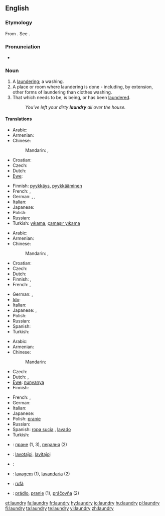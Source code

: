 ==English==
{{wikipedia}}

===Etymology===
From {{etyl|fro}} {{term|lavanderie|lang=fro}}. See {{term|launder}}.

===Pronunciation===
* {{audio|en-us-laundry.ogg|Audio (US)}}

===Noun===
{{en-noun|laundries}}

# A [[laundering]]; a washing.
# A place or room where laundering is done - including, by extension, other forms of laundering than clothes washing.
# That which needs to be, is being, or has been [[launder]]ed.
#: ''You've left your dirty '''laundry''' all over the house.''

====Translations====
{{trans-top|laundering; washing}}
* Arabic: {{t|ar|غسيل|m|tr=ghasiil|sc=Arab}}
* Armenian: {{t-|hy|լվացք|tr=lvac’k’|sc=Armn|xs=Armenian}}
* Chinese:
*: Mandarin: {{t|zh|洗衣|tr=xǐyī|sc=Hani}},  {{t|zh|洗濯|tr=xǐzhuó|sc=Hani}}
* Croatian: {{t-|hr|pranje|n|alt=pránje}}
* Czech: {{t-|cs|praní|n}}
* Dutch: {{t+|nl|was|m}}
* [[Ewe]]: {{tø|ee|nunyanya|xs=Ewe}}
{{trans-mid}}
* Finnish: [[pyykkäys]], [[pyykkääminen]]
* French: {{t|fr|blanchisserie|f}},  {{t|fr|blanchissage|m}}
* German: {{t|de|Wäsche|f}},  {{t|de|Wäscherei|f}},  {{t|de|Waschen|n}}
* Italian: {{t+|it|bucato|m}}
* Japanese: {{t|ja|洗濯|tr=せんたく, sentaku|sc=Jpan}}
* Polish: {{t+|pl|pranie|m}}
* Russian: {{t|ru|стирка|f|tr=stírka|sc=Cyrl}}
* Turkish: [[yıkama]], [[çamaşır yıkama]]
{{trans-bottom}}

{{trans-top|place or room where laundering is done}}
* Arabic: {{t|ar|مصبغة|f|tr=maSbagha|sc=Arab}}
* Armenian: {{t-|hy|լվացքատուն|tr=lvac’k’atun|sc=Armn|xs=Armenian}}
* Chinese:
*: Mandarin: {{t|zh|洗衣房|tr=xǐyīfáng|sc=Hani}},  {{t|zh|洗衣店|tr=xǐyīdiàn|sc=Hani}}
* Croatian: {{t-|hr|praonica|f|alt=praónica}}
* Czech: {{t-|cs|prádelna|f}}
* Dutch: {{t+|nl|wasserij|f}}
* Finnish: {{t+|fi|pesutupa}}, {{t+|fi|pesula}}
* French: {{t+|fr|laverie|f}},  {{t|fr|buanderie|f}}
{{trans-mid}}
* German: {{t|de|Waschküche|f}},  {{t|de|Waschsalon|m}}
* [[Ido]]: {{t-|io|laverio|xs=Ido}}
* Italian: {{t+|it|lavanderia|f}}
* Japanese: {{t|ja|ランドリー|tr=randorī|sc=Jpan}},  {{t|ja|洗濯屋|tr=せんたくや, sentakuya|sc=Jpan}}
* Polish: {{t-|pl|pralnia|f}}
* Russian: {{t|ru|прачечная|f|tr=práčečnaja|sc=Cyrl}}
* Spanish: {{t-|es|lavandería|f}}
* Turkish: {{t+|tr|çamaşırhane}}
{{trans-bottom}}

{{trans-top|that which needs to be laundered}}
* Arabic: {{t|ar|مغسلة|m|tr=ghasiil|sc=Arab}}
* Armenian: {{t-|hy|լվացք|tr=lvac’k’|sc=Armn|xs=Armenian}}
* Chinese:
*: Mandarin: {{t|zh|要洗的衣服|tr=yào xǐ-de yīfu|sc=Hani}}
* Czech: {{t-|cs|prádlo|n}}
* Dutch: {{t+|nl|was|m}}, {{t+|nl|wasgoed|n}}
* [[Ewe]]: [[nunyanya]]
* Finnish: {{t-|fi|pyykki}}
{{trans-mid}}
* French: {{t+|fr|lessive|f}},  {{t|fr|linge|f}}
* German: {{t+|de|Wäsche|f}}
* Italian: {{t+|it|bucato|m}}
* Japanese: {{t|ja|洗濯物|tr=せんたくもの, sentakumono|sc=Jpan}}
* Polish: [[pranie]] {{m}}
* Russian: {{t|ru|бельё|n|tr=bel'jó|sc=Cyrl}}
* Spanish: [[ropa sucia]] {{f}}, [[lavado]] {{m}}
* Turkish: {{t+|tr|çamaşır}}
{{trans-bottom}}

{{checktrans-top}}
* {{ttbc|Bulgarian}}: [[пране]] {{n}} (1, 3), [[пералня]] {{f}} (2)
* {{ttbc|Esperanto}}: [[lavotaĵoj]], [[lavitaĵoj]]
* {{ttbc|Kurdish}}: {{t|ku|balav}} {{f}}
{{checktrans-mid}}
* {{ttbc|Portuguese}}: [[lavagem]] (1), [[lavandaria]] {{f}} (2)
* {{ttbc|Romanian}}: [[rufă]] {{f}}
* {{ttbc|Slovak}}: [[prádlo]], [[pranie]] {{n}} (1), [[práčovňa]]  {{f}} (2)
{{checktrans-bottom}}

[[et:laundry]]
[[fa:laundry]]
[[fr:laundry]]
[[hy:laundry]]
[[io:laundry]]
[[hu:laundry]]
[[pl:laundry]]
[[fi:laundry]]
[[ta:laundry]]
[[te:laundry]]
[[vi:laundry]]
[[zh:laundry]]